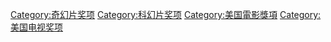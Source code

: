 [[Category:奇幻片奖项|Category:奇幻片奖项]]
[[Category:科幻片奖项|Category:科幻片奖项]]
[[Category:美国電影獎項|Category:美国電影獎項]]
[[Category:美国电视奖项|Category:美国电视奖项]]